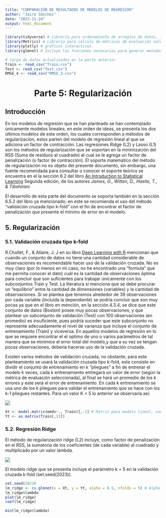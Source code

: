 ```yaml
---
title: "COMPARACIÓN DE RESULTADOS DE MODELOS DE REGRESIÓN"
author: "Jairo Sánchez"
date: "2023-11-24"
output: html_document
---
```


```r
library(tidyverse) # Librería para ordenamiento de arreglos de datos, incluye ggplot2
library(Metrics) # Librería para calculo de métricas de evaluación valores reales vs valores predichos
library(plotly) # gráficos interactivos
library(glmnet) # Incluye las funciones necesarias para generar metodos de regularización
```

```r
# Carga de datos actualizados en la parte anterior
Train <- read_csv("Train.csv")
Test <- read_csv("Test.csv")
RMSE_4 <- read_csv("RMSE_3.csv")
```

```{=html}
<center>
<h1>Parte 5: Regularización</h1>
</center>
```
## Introducción

En los modelos de regresión que se han planteado se han contemplado únicamente modelos lineales; en este orden de ideas, se presenta los dos últimos modelos de este orden, los cuales corresponden a métodos de regularización, estos parten del modelo de regresión lineal al que se adiciona un factor de contracción. Las regresiones Ridge (L2) y Lasso (L1) son los métodos de regularización que se soportan en la minimización del RSS (Suma de residuos al cuadrado) al cual se le agrega un factor de penalización (o factor de contracción). El soporte matemático del método de regularización no es objeto del presente documento, sin embargo, una fuente recomendada para consultar o conocer el soporte teórico se encuentra en el la sección 6.2 del libro [An Introduction to Statistical Learning](https://www.statlearning.com/) Segunda edición, de los autores *James, G., Witten, D., Hastie, T., & Tibshirani.*

El desarrollo de esta parte del documento se soporta también en la sección 6.5.2 del libro ya mencionado; en este se recomienda el uso del método "validación cruzada tipo k-fold" con el fin de encontrar el factor de penalización que presente el mínimo de error en el modelo.

## 5. Regularización

### 5.1. Validación cruzada tipo k-fold

R.Chollet, F., & Allaire, J. J en su libro [Deep Learning with R](https://www.manning.com/books/deep-learning-with-r) mencionan que cuando un conjunto de datos no tiene una cantidad considerable de observaciones es recomendable hacer uso de la validación cruzada. No es muy claro (por lo menos en mi caso, no he encontrado una "formula" que me permita conocer el dato) cuál es la cantidad de observaciones óptima para concluir que son suficientes para trabajar únicamente con los subconjuntos Train y Test. La literatura si menciona que se debe procurar un "equilibrio" entre la cantidad de dimensiones (variables) y la cantidad de observaciones. Si se plantea que tenemos alrededor de 39 observaciones por cada variable (incluida la dependiente) se podría concluir que son muy pocas ya que en el libro en mención, en la sección 4.3.4, se dice que este conjunto de datos (Boston) posee muy pocas observaciones, y que plantear un subconjunto de validación (Test) con 100 observaciones (en promedio) es insuficiente, pues podría suceder que este subconjunto no represente adecuadamente el nivel de varianza que incluye el conjunto de entrenamiento (Train) y viceversa. En aquellos modelos de regresión en lo que se requiere encontrar el el optimo de uno o varios parámetros de tal manera que se minimice el error total del modelo,y que a su vez se tengan pocas observaciones, debería hacerse uso de la validación cruzada.

Existen varios métodos de validación cruzada, no obstante, para este planteamiento se usará la validación cruzada tipo k-fold, este consiste en dividir el conjunto de entrenamiento en k "pliegues" a fin de entrenar el modelo k veces, cada k entrenamiento entregará un valor de error (según la métrica de evaluación seleccionada), al final se hará un promedio de los k errores y este será el error de entrenamiento. En cada k entrenamiento se usa uno de los k pliegues para validar el entrenamiento que se hace con los k-1 pliegues restantes. Para un valor K = 5 lo anterior se observaría así:

![](images/Captura%20de%20pantalla%20de%202023-11-23%2016-25-31.png)

```r
Xt <- model.matrix(medv~., Train)[,-1] # Matriz para modelo lineal, convierte variables categóricas en dummy, se elimina la columna de intercepto que se crea
Yt <- as.matrix(Train[,13])
```

### 5.2. Regresión Ridge

El método de regularización ridge (L2) incluye, como factor de penalización en el RSS, la sumatoria de los coeficientes (de cada variable) al cuadrado y multiplicado por un valor lambda.

![](images/Captura%20de%20pantalla%20de%202023-11-27%2013-51-07.png)

El modelo ridge que se presenta incluye el parámetro k = 5 en la validación cruzada k-fold (set.seed(2023)).

```r
set.seed(2023)
lm_ridge <- cv.glmnet(x = Xt, y = Yt, alpha = 0.5, nfolds = 5) # Alpha = 0 para regularización tipo ridge
lm_ridge$lambda
plot(lm_ridge)
coef(lm_ridge)
```

```r
min(lm_ridge$lambda)
```
